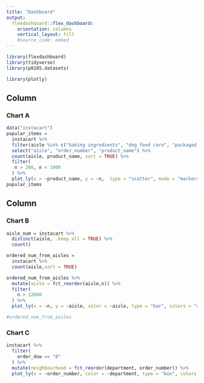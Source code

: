 ```yaml
---
title: "Dashboard"
output: 
  flexdashboard::flex_dashboard:
    orientation: columns
    vertical_layout: fill
    #source_code: embed
---
```


```r
library(flexdashboard)
library(tidyverse)
library(p8105.datasets)

library(plotly)
```

Column {data-width=500}
-----------------------------------------------------------------------

### Chart A

```r
data("instacart")
popular_items = 
  instacart %>% 
  filter(aisle %in% c("baking ingredients", "dog food care", "packaged vegetables fruits")) %>% 
  select("aisle", "order_number", "product_name") %>% 
  count(aisle, product_name, sort = TRUE) %>% 
  filter(
   n > 200, n < 1000
  ) %>%
  plot_ly(x = ~product_name, y = ~n,  type = "scatter", mode = "markers", colors = "viridis")
popular_items
```

Column {data-width=500}
-----------------------------------------------------------------------

### Chart B

```r
aisle_num = instacart %>% 
  distinct(aisle, .keep_all = TRUE) %>% 
  count()

ordered_num_from_aisles = 
  instacart %>%
  count(aisle,sort = TRUE)

ordered_num_from_aisles %>% 
  mutate(aisle = fct_reorder(aisle,n)) %>% 
  filter(
    n > 12000
  ) %>% 
  plot_ly(x = ~n, y = ~aisle, color = ~aisle, type = "bar", colors = "viridis")

#ordered_num_from_aisles

```

### Chart C

```r
instacart %>%  
  filter(
    order_dow == "0"
  ) %>% 
  mutate(neighbourhood = fct_reorder(department, order_number)) %>% 
  plot_ly(x = ~order_number, color = ~department, type = "box", colors = "viridis")
```

